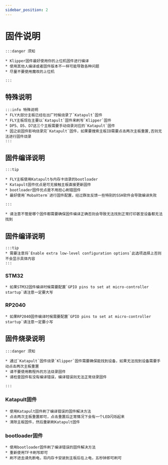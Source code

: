 ```yaml
---
sidebar_position: 2
---
```





# 固件说明

    :::danger 须知

    * Klipper固件最好使用你的上位机固件进行编译
    * 使用其他人编译或者固件版本不一样可能导致各种问题
    * 尽量不要使用魔改的上位机

    :::

## 特殊说明

    :::info 特殊说明
    * FLY大部分主板已经在出厂时候烧录了`Katapult`固件
    * FLY主板现在主要以`Katapult`固件来刷写`Klipper`固件
    * DP5、D5、D7这三个主板需要手动烧录对应的`Katapult`固件
    * 因之前固件影响烧录完`Katapult`固件，如果要搜索主板ID需要点击两次主板重置,否则无法进行固件烧录
    :::

## 固件编译说明

    :::tip

    * FLY主板使用Katapult与内存卡烧录的bootloader
    * Katapult固件优点是可无接触主板直接更新固件
    * bootloader固件优点是不用担心刷错固件
    * 最好使用`MobaXterm`进行固件配置，经过群友反馈一些特别的SSH软件会导致编译失败
    
    :::

    * 请注意不管是哪个固件都需要确保固件编译正确否则会导致无法找到正常打印甚至设备都无法找到

## 固件编译说明

    :::tip
    * 需要注意将`Enable extra low-level configuration options`此选项选择上否则不会显示具体内容
    :::

### STM32

    * 如果STM32固件编译时候需要配置`GPIO pins to set at micro-controller startup`请注意一定要大写

### RP2040

    * 如果RP2040固件编译时候需要配置`GPIO pins to set at micro-controller startup`请注意一定要小写

## 固件烧录说明

    :::danger 须知

    * 通过`Katapult`固件烧录`Klipper`固件需要确保能找到设备，如果无法找到设备需要手动点击两次主板重置
    * 请不要使用教程外的方法烧录固件
    * 请检查固件有没有编译错误，编译错误则无法正常烧录固件

    :::

### Katapult固件

    * 使用Katapult固件刷了编译错误的固件解决方法
    * 点击两次主板重置即可，点击重置后正常情况下会有一个LED闪烁起来
    * 清除主板固件，然后重新刷Katapult固件

### bootloader固件

    * 使用bootloader固件刷了编译错误的固件解决方法
    * 重新使用TF卡刷写即可
    * 刷不进去请先断电，将内存卡安装到主板后在上电，五秒钟即可刷可
